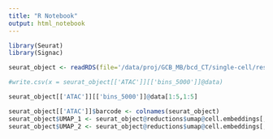 ```yaml
---
title: "R Notebook"
output: html_notebook
---
```

```r
library(Seurat)
library(Signac)


```


```r
seurat_object <- readRDS(file='/data/proj/GCB_MB/bcd_CT/single-cell/results/multiple_modalities/ATAC_H3K27ac/seurat_5000/Seurat_object.Rds')
```

```r
#write.csv(x = seurat_object[['ATAC']][['bins_5000']]@data)

seurat_object[['ATAC']][['bins_5000']]@data[1:5,1:5]

seurat_object[['ATAC']]$barcode <- colnames(seurat_object)
seurat_object$UMAP_1 <- seurat_object@reductions$umap@cell.embeddings[,1]
seurat_object$UMAP_2 <- seurat_object@reductions$umap@cell.embeddings[,2]
```
```r

```

